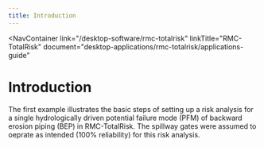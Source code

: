 ```yaml
---
title: Introduction
---
```



<NavContainer 
  link="/desktop-software/rmc-totalrisk"
  linkTitle="RMC-TotalRisk" 
  document="desktop-applications/rmc-totalrisk/applications-guide"
></NavContainer>

# Introduction

The first example illustrates the basic steps of setting up a risk analysis for a single hydrologically driven potential failure mode (PFM) of backward
erosion piping (BEP) in RMC-TotalRisk. The spillway gates were assumed to oeprate as intended (100% reliability) for this risk analysis.
